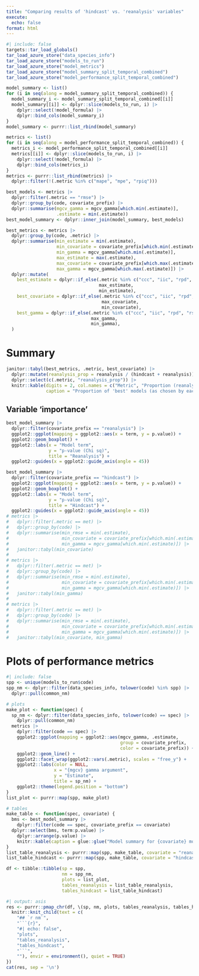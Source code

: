 ```yaml
---
title: "Comparing results of 'hindcast' vs. 'reanalysis' variables"
execute:
  echo: false
format: html
---
```


```r
#| include: false
targets::tar_load_globals()
tar_load_azure_store("data_species_info")
tar_load_azure_store("models_to_run")
tar_load_azure_store("model_metrics")
tar_load_azure_store("model_summary_split_temporal_combined")
tar_load_azure_store("model_performance_split_temporal_combined")

model_summary <- list()
for (i in seq(along = model_summary_split_temporal_combined)) {
  model_summary_i <- model_summary_split_temporal_combined[[i]]
  model_summary[[i]] <- dplyr::slice(models_to_run, i) |>
    dplyr::select(!model_formula) |>
    dplyr::bind_cols(model_summary_i)
}
model_summary <- purrr::list_rbind(model_summary)

metrics <- list()
for (i in seq(along = model_performance_split_temporal_combined)) {
  metrics_i <- model_performance_split_temporal_combined[[i]]
  metrics[[i]] <- dplyr::slice(models_to_run, i) |>
    dplyr::select(!model_formula) |>
    dplyr::bind_cols(metrics_i)
}
metrics <- purrr::list_rbind(metrics) |> 
  dplyr::filter(!(.metric %in% c("mape", "mpe", "rpiq")))

best_models <- metrics |>
  dplyr::filter(.metric == "rmse") |> 
  dplyr::group_by(code, covariate_prefix) |>
  dplyr::summarise(mgcv_gamma = mgcv_gamma[which.min(.estimate)],
                   .estimate = min(.estimate))
best_model_summary <- dplyr::inner_join(model_summary, best_models)

best_metrics <- metrics |>
  dplyr::group_by(code, .metric) |>
  dplyr::summarise(min_estimate = min(.estimate),
                   min_covariate = covariate_prefix[which.min(.estimate)],
                   min_gamma = mgcv_gamma[which.min(.estimate)],
                   max_estimate = max(.estimate),
                   max_covariate = covariate_prefix[which.max(.estimate)],
                   max_gamma = mgcv_gamma[which.max(.estimate)]) |> 
  dplyr::mutate(
    best_estimate = dplyr::if_else(.metric %in% c("ccc", "iic", "rpd", "rsq", "rsq_trad"),
                                   max_estimate,
                                   min_estimate),
    best_covariate = dplyr::if_else(.metric %in% c("ccc", "iic", "rpd", "rsq", "rsq_trad"),
                                    max_covariate,
                                    min_covariate),
    best_gamma = dplyr::if_else(.metric %in% c("ccc", "iic", "rpd", "rsq", "rsq_trad"),
                                max_gamma,
                                min_gamma),
  )
```

# Summary

```r
janitor::tabyl(best_metrics, .metric, best_covariate) |>
  dplyr::mutate(reanalysis_prop = reanalysis / (hindcast + reanalysis)) |>
  dplyr::select(c(.metric, "reanalysis_prop")) |>
  knitr::kable(digits = 2, col.names = c("Metric", "Proportion (reanalysis)"),
               caption = "Proportion of 'best' models (as chosen by each metric) that utilized the reanalysis covariates")
```

## Variable 'importance'

```r
best_model_summary |>
  dplyr::filter(covariate_prefix == "reanalysis") |>
  ggplot2::ggplot(mapping = ggplot2::aes(x = term, y = p.value)) +
  ggplot2::geom_boxplot() +
  ggplot2::labs(x = "Model term",
                y = "p-value (Chi sq)",
                title = "Reanalysis") +
  ggplot2::guides(x = ggplot2::guide_axis(angle = 45))

best_model_summary |>
  dplyr::filter(covariate_prefix == "hindcast") |>
  ggplot2::ggplot(mapping = ggplot2::aes(x = term, y = p.value)) +
  ggplot2::geom_boxplot() +
  ggplot2::labs(x = "Model term",
                y = "p-value (Chi sq)",
                title = "Hindcast") +
  ggplot2::guides(x = ggplot2::guide_axis(angle = 45))
# metrics |>
#   dplyr::filter(.metric == met) |>
#   dplyr::group_by(code) |>
#   dplyr::summarise(min_rmse = min(.estimate),
#                    min_covariate = covariate_prefix[which.min(.estimate)],
#                    min_gamma = mgcv_gamma[which.min(.estimate)]) |>
#   janitor::tabyl(min_covariate)
# 
# metrics |>
#   dplyr::filter(.metric == met) |>
#   dplyr::group_by(code) |>
#   dplyr::summarise(min_rmse = min(.estimate),
#                    min_covariate = covariate_prefix[which.min(.estimate)],
#                    min_gamma = mgcv_gamma[which.min(.estimate)]) |>
#   janitor::tabyl(min_gamma)
# 
# metrics |>
#   dplyr::filter(.metric == met) |>
#   dplyr::group_by(code) |>
#   dplyr::summarise(min_rmse = min(.estimate),
#                    min_covariate = covariate_prefix[which.min(.estimate)],
#                    min_gamma = mgcv_gamma[which.min(.estimate)]) |>
#   janitor::tabyl(min_covariate, min_gamma)
```

# Plots of performance metrics

```r
#| include: false
spp <- unique(models_to_run$code)
spp_nm <- dplyr::filter(data_species_info, tolower(code) %in% spp) |> 
  dplyr::pull(common_nm)

# plots
make_plot <- function(spec) {
  sp_nm <- dplyr::filter(data_species_info, tolower(code) == spec) |>
    dplyr::pull(common_nm)
  metrics |>
    dplyr::filter(code == spec) |> 
    ggplot2::ggplot(mapping = ggplot2::aes(mgcv_gamma, .estimate,
                                           group = covariate_prefix,
                                           color = covariate_prefix)) +
    ggplot2::geom_line() +
    ggplot2::facet_wrap(ggplot2::vars(.metric), scales = "free_y") +
    ggplot2::labs(color = NULL,
                  x = "{mgcv} gamma argument",
                  y = "Estimate",
                  title = sp_nm) +
    ggplot2::theme(legend.position = "bottom")
}
list_plot <- purrr::map(spp, make_plot)

# tables
make_table <- function(spec, covariate) {
  bms <- best_model_summary |>
    dplyr::filter(code == spec, covariate_prefix == covariate)
  dplyr::select(bms, term:p.value) |>
    dplyr::arrange(p.value) |>
    knitr::kable(caption = glue::glue("Model summary for {covariate} model with lowest RMSE (gamma = {unique(bms$mgcv_gamma)})"))
}
list_table_reanalysis <- purrr::map(spp, make_table, covariate = "reanalysis")
list_table_hindcast <- purrr::map(spp, make_table, covariate = "hindcast")

df <- tibble::tibble(sp = spp,
                     nm = spp_nm,
                     plots = list_plot,
                     tables_reanalysis = list_table_reanalysis,
                     tables_hindcast = list_table_hindcast)
```

```r
#| output: asis
res <- purrr::pmap_chr(df, \(sp, nm, plots, tables_reanalysis, tables_hindcast) {
  knitr::knit_child(text = c(
    "## `r nm`",
    "```{r}",
    "#| echo: false",
    "plots",
    "tables_reanalysis",
    "tables_hindcast",
    "```",
    ""), envir = environment(), quiet = TRUE)
})
cat(res, sep = '\n')
```
